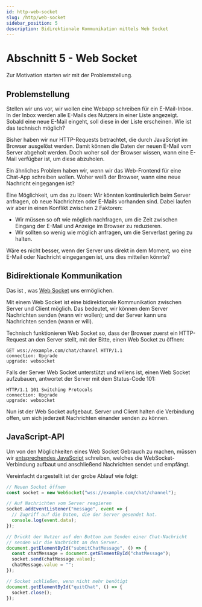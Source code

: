 ```yaml
---
id: http-web-socket
slug: /http/web-socket
sidebar_position: 5
description: Bidirektionale Kommunikation mittels Web Socket
---
```


# Abschnitt 5 - Web Socket

Zur Motivation starten wir mit der Problemstellung.

## Problemstellung

Stellen wir uns vor, wir wollen eine Webapp schreiben für ein E-Mail-Inbox.
In der Inbox werden alle E-Mails des Nutzers in einer Liste angezeigt. Sobald
eine neue E-Mail eingeht, soll diese in der Liste erscheinen. Wie ist das technisch
möglich?

Bisher haben wir nur HTTP-Requests betrachtet, die durch JavaScript im Browser
ausgelöst werden. Damit können die Daten der neuen E-Mail vom Server abgeholt
werden. Doch woher soll der Browser wissen, wann eine E-Mail verfügbar ist,
um diese abzuholen.

Ein ähnliches Problem haben wir, wenn wir das Web-Frontend für eine Chat-App
schreiben wollen. Woher weiß der Browser, wann eine neue Nachricht eingegangen
ist?

Eine Möglichkeit, um das zu lösen: Wir könnten kontinuierlich beim Server anfragen,
ob neue Nachrichten oder E-Mails vorhanden sind. Dabei laufen wir aber in einen
Konflikt zwischen 2 Faktoren:

* Wir müssen so oft wie möglich nachfragen, um die Zeit zwischen Eingang
  der E-Mail und Anzeige im Browser zu reduzieren.
* Wir sollten so wenig wie möglich anfragen, um die Serverlast gering zu halten.

Wäre es nicht besser, wenn der Server uns direkt in dem Moment, wo eine E-Mail
oder Nachricht eingegangen ist, uns dies mitteilen könnte?

## Bidirektionale Kommunikation

Das ist , was [Web Socket](https://developer.mozilla.org/en-US/docs/Web/API/WebSocket)
uns ermöglichen.

Mit einem Web Socket ist eine bidirektionale Kommunikation zwischen Server und
Client möglich. Das bedeutet, wir können dem Server Nachrichten senden (wann wir wollen);
und der Server kann uns Nachrichten senden (wann er will).

Technisch funktionieren Web Socket so, dass der Browser zuerst ein HTTP-Request
an den Server stellt, mit der Bitte, einen Web Socket zu öffnen:

```
GET wss://example.com/chat/channel HTTP/1.1
connection: Upgrade
upgrade: websocket
```

Falls der Server Web Socket unterstützt und willens ist, einen Web Socket aufzubauen,
antwortet der Server mit dem Status-Code 101:

```
HTTP/1.1 101 Switching Protocols
connection: Upgrade
upgrade: websocket
```

Nun ist der Web Socket aufgebaut. Server und Client halten die Verbindung offen,
um sich jederzeit Nachrichten einander senden zu können.

## JavaScript-API

Um von den Möglichkeiten eines Web Socket Gebrauch zu machen, müssen wir
[entsprechendes JavaScript](https://developer.mozilla.org/en-US/docs/Web/API/WebSocket)
schreiben, welches die WebSocket-Verbindung aufbaut und anschließend Nachrichten
sendet und empfängt.

Vereinfacht dargestellt ist der grobe Ablauf wie folgt:


```js
// Neuen Socket öffnen
const socket = new WebSocket("wss://example.com/chat/channel");

// Auf Nachrichten vom Server reagieren
socket.addEventListener("message", event => {
  // Zugriff auf die Daten, die der Server gesendet hat.
  console.log(event.data);
});

// Drückt der Nutzer auf den Button zum Senden einer Chat-Nachricht
// senden wir die Nachricht an den Server.
document.getElementById("submitChatMessage", () => {
  const chatMessage = document.getElementById("chatMessage");
  socket.send(chatMessage.value);
  chatMessage.value = "";
});

// Socket schließen, wenn nicht mehr benötigt
document.getElementById("quitChat", () => {
  socket.close();
});
```
